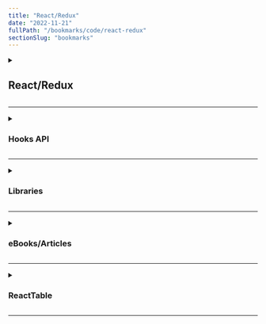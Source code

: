 ```yaml
---
title: "React/Redux"
date: "2022-11-21"
fullPath: "/bookmarks/code/react-redux"
sectionSlug: "bookmarks"
---
```


<details>
<summary>

## React/Redux

</summary>

<p>

- [Make Your React Components Pretty 💅 - WalmartLabs - Medium](https://medium.com/walmartlabs/make-your-react-components-pretty-a1ae4ec0f56e)
- [Passing Data Between React Components - Ruth M. Pardee - Medium](https://medium.com/@ruthmpardee/passing-data-between-react-components-103ad82ebd17)
- [zalmoxisus/redux-devtools-extension: Redux DevTools extension.](https://github.com/zalmoxisus/redux-devtools-extension)
- [Fullstack React: How to get "create-react-app" to work with your Rails API](https://www.fullstackreact.com/articles/how-to-get-create-react-app-to-work-with-your-rails-api/)
- [facebook/create-react-app: Create React apps with no build configuration.](https://github.com/facebook/create-react-app)
- [jQuery Tic-Tac-Toe](http://localhost:3000/)
- [react-drag-and-drop - npm](https://www.npmjs.com/package/react-drag-and-drop/v/2.4.0)
- [Using Sass with Create React App (Without Ejecting)](https://hackernoon.com/using-sass-with-create-react-app-without-ejecting-b5f4f827ed9e)
- [React + Redux - User Registration and Login Tutorial & Example | Jason Watmore's Blog](http://jasonwatmore.com/post/2017/09/16/react-redux-user-registration-and-login-tutorial-example)
- [react-redux-registration-login-example/App.jsx at master · cornflourblue/react-redux-registration-login-example](https://github.com/cornflourblue/react-redux-registration-login-example/blob/master/src/App/App.jsx)
- [shakacode/react_on_rails: Integration of React + Webpack + Rails using rails/webpacker to build Universal (Isomorphic) Apps (aka Server Rendering)](https://github.com/shakacode/react_on_rails)
- [react-on-rails - npm](https://www.npmjs.com/package/react-on-rails)
- [Secure Your React and Redux App with JWT Authentication](https://auth0.com/blog/secure-your-react-and-redux-app-with-jwt-authentication/)
- [React + Redux - JWT Authentication Tutorial & Example | Jason Watmore's Blog](http://jasonwatmore.com/post/2017/12/07/react-redux-jwt-authentication-tutorial-example)
- [Redux Tutorial: Learn Redux from Dan Abramov on egghead](https://egghead.io/courses/getting-started-with-redux)
- [r-park/todo-react-redux: Todo app with Create-React-App • React-Redux • Firebase • OAuth](https://github.com/r-park/todo-react-redux)
- [Implement social authentication with React + RESTful API](https://medium.com/@alexanderleon/implement-social-authentication-with-react-restful-api-9b44f4714fa)
- [cameronbourke/react-cardstack](https://github.com/cameronbourke/react-cardstack)
- [Advanced - Redux](https://redux.js.org/advanced)
- [Example: Reddit API - Redux](https://redux.js.org/advanced/example-reddit-api)
- [A Complete Firebase in React Authentication Tutorial [2018] - RWieruch](https://www.robinwieruch.de/complete-firebase-authentication-react-tutorial/)
- [Road to React with Firebase by Robin Wieruch [PDF/iPad/Kindle]](https://leanpub.com/the-road-to-react-with-firebase)
- [Firebase tutorial - React App](https://react-firebase-authentication.wieruch.com/)
- [The Road to learn React [React.js Book for 2018] - RWieruch](https://www.robinwieruch.de/the-road-to-learn-react/)
- [The Road to React](https://roadtoreact.com/)
- [Exploring the React Context API with Provider and Consumer - RWieruch](https://www.robinwieruch.de/react-context-api/)
- [A gentle Introduction to React's Higher Order Components - RWieruch](https://www.robinwieruch.de/gentle-introduction-higher-order-components/)
- [Firebase](https://firebase.google.com/)
- [React Router: Declarative Routing for React.js](https://reacttraining.com/react-router/web/guides/redux-integration)
- [javascript - How to get simple dispatch from this.props using connect w/ Redux? - Stack Overflow](https://stackoverflow.com/questions/34458261/how-to-get-simple-dispatch-from-this-props-using-connect-w-redux)
- [CSS grid with Styled Components and React](https://codepen.io/Saturn226/pen/LmGPoO)
- [styled-components](https://www.styled-components.com/)
- [Bulma: a modern CSS framework based on Flexbox](https://bulma.io/)
- [Actions must be plain objects. Use custom middleware for async actions. · Issue #146 · reduxjs/redux-thunk](https://github.com/reduxjs/redux-thunk/issues/146)
- [ActionController::RoutingError (No route matches [GET] "/api/v1/users/1") · Issue #54 · kurenn/market_place_api](https://github.com/kurenn/market_place_api/issues/54)
- [React Form Client Side Validation - YouTube](https://www.youtube.com/watch?v=_Dq8QnQtx5Y)
- [Introduction to Yup Object Validation In React - Ross Bulat - Medium](https://medium.com/@rossbulat/introduction-to-yup-object-validation-in-react-9863af93dc0e)
- [If you’re a startup, you should not use React (reflecting on the BSD + patents license)](https://medium.com/@raulk/if-youre-a-startup-you-should-not-use-react-reflecting-on-the-bsd-patents-license-b049d4a67dd2)
- [React + Redux Tutorial Part VI: The Edit Feature](https://www.thegreatcodeadventure.com/react-redux-tutorial-part-vi-the-edit-feature/)
- [How do you make a React form start out with some values prefilled when editing? - Gosha Arinich](https://goshakkk.name/react-forms-for-editing/)
- [Setting up Reactjs using Webpack 4 and Babel 7; the Definitive Guide ― Scotch.io](https://scotch.io/@deityhub/settingup-reactjs-using-webpack-4-and-babel-7-the-definitive-guide?utm_source=scotch&utm_campaign=share&utm_medium=twitter)
- [Patterns for Style Composition in React | Jxnblk](https://jxnblk.com/blog/patterns-for-style-composition-in-react/)
- [5 useEffect Infinite Loop Patterns | by Naveen DA | Jul, 2021 | JavaScript in Plain English](https://javascript.plainenglish.io/5-useeffect-infinite-loop-patterns-2dc9d45a253f)
- [Hello React Navigation | React Navigation](https://reactnavigation.org/docs/hello-react-navigation)
- [😃 Emoji People and Smileys Meanings](https://emojipedia.org/people/)
- [Creating a React component with TDD - DEV Communi…](https://dev.to/mbarzeev/creating-a-react-component-with-tdd-2jn8)
- [React Router VS Reach Router. Which React Routing…](https://blog.bitsrc.io/react-router-vs-reach-router-d26fe706d8db)

</p>
</details>

---

<details>
<summary>

### Hooks API

</summary>

<p>

- [How to fetch data with React Hooks](https://www.robinwieruch.de/react-hooks-fetch-data/)
- [How To Handle Async Data Loading, Lazy Loading, and Code Splitting with React | DigitalOcean](https://www.digitalocean.com/community/tutorials/how-to-handle-async-data-loading-lazy-loading-and-code-splitting-with-react)
- [https://polvara.me/posts/fetching-asynchronous-data-with-react-hooks](https://polvara.me/posts/fetching-asynchronous-data-with-react-hooks)

</p>
</details>

---

<details>
<summary>

### Libraries

</summary>

<p>

- [immer](https://github.com/immerjs/immer)


</p>
</details>

---

<details>
<summary>

### eBooks/Articles

</summary>

<p>

- [taming-the-state-in-react/taming-the-state-in-react: Taming the State in React: Your journey to master Redux and MobX](https://github.com/taming-the-state-in-react/taming-the-state-in-react)
- [React Express](http://www.react.express/)
- [The best “styling in React” tutorial you’ve ever seen](https://blog.logrocket.com/the-best-styling-in-react-tutorial-youve-ever-seen-676f1284b945)
- [React lifecycle methods diagram](http://projects.wojtekmaj.pl/react-lifecycle-methods-diagram/)
- [(5) Complete React Tutorial (& Redux ) #1- Introduction - YouTube](https://www.youtube.com/watch?v=OxIDLw0M-m0&feature=youtu.be)

</p>
</details>

---

<details>
<summary>

### ReactTable

</summary>

<p>

- [reactjs - Import Issue for React-Table - Stack Overflow](https://stackoverflow.com/questions/59467778/import-issue-for-react-table)
- [tannerlinsley/react-table: ⚛️ Hooks for building fast and extendable tables and datagrids for React](https://github.com/tannerlinsley/react-table)
- [react-table/examples.md at master · tannerlinsley/react-table](https://github.com/tannerlinsley/react-table/blob/master/docs/examples.md)
- [tannerlinsley/react-table: basic - CodeSandbox](https://codesandbox.io/s/github/tannerlinsley/react-table/tree/master/examples/basic)

</p>
</details>

---
